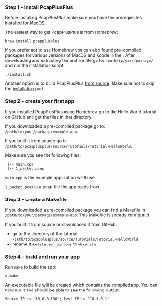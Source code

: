 
### Step 1 - install PcapPlusPlus

Before installing PcapPlusPlus make sure you have the prerequisites installed for [MacOS](./install/macos#prerequisites).

The easiest way to get PcapPlusPlus is from Homebrew:

```shell
brew install pcapplusplus
```

If you prefer not to use Homebrew you can also found pre-compiled packages for various versions of MacOS and Xcode in the <ReleaseLink/>. After downloading and extracting the archive file go to: `/path/to/your/package/` and run the installation script:

```shell
./install.sh
```

Another option is to build PcapPlusPlus [from source](./install/macos). Make sure not to skip the [installation](./install/macos#installation) part.

### Step 2 - create your first app

If you installed PcapPlusPlus using Homebrew go to the <CodeLink relativePath="/Examples/Tutorials/Tutorial-HelloWorld">Hello World tutorial on GitHub</CodeLink> and get the files in that directory.

If you downloaded a pre-compiled package go to: `/path/to/your/package/example-app`.

If you built it from source go to: `/path/to/pcapplusplus/source/Tutorials/Tutorial-HelloWorld`.

Make sure you see the following files:

```shell
 |-- main.cpp
 |-- 1_packet.pcap
```

`main.cpp` is the example application we'll use.

`1_packet.pcap` is a pcap file the app reads from.

### Step 3 - create a Makefile

If you downloaded a pre-compiled package you can find a Makefile in `/path/to/your/package/example-app`. This Makefile is already configured.

If you built it from source or downloaded it from GitHub:

- go to the directory of the tutorial `/path/to/pcapplusplus/source/Tutorials/Tutorial-HelloWorld`
- rename `Makefile.non_windows` to `Makefile`

### Step 4 - build and run your app

Run `make` to build the app:

```shell
$ make
```

An executable file will be created which contains the compiled app. You can now run it and should be able to see the following output:

```shell
Source IP is '10.0.0.138'; Dest IP is '10.0.0.1'
```
